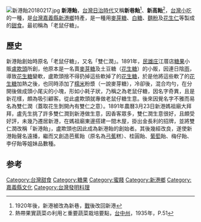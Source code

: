 [[File:新港飴20180217.jpg|right]]
'''新港飴'''，[[台灣日治時代|台灣日治時代]]又稱'''新巷飴'''<ref>1920年後，新港被改為新巷，[[太平洋戰爭|戰]]後改回新港</ref>、'''新高飴'''<ref>熱帶果實蔬菜の利用と重要蔬菜栽培要點，[[台中州|台中州]]，1935年，P.51</ref>，[[台灣小吃|台灣小吃]]的一種，是[[台灣|台灣]][[嘉義縣|嘉義縣]][[新港鄉|新港鄉]]特產，是一種用[[麥芽糖|麥芽糖]]、[[白糖|白糖]]、[[麵粉|麵粉]]及[[花生|花生仁]]等製成的[[甜食|甜食]]。最初稱為「老鼠仔糖」。

== 歷史 ==
新港飴創始時原名「老鼠仔糖」，又名「雙仁潤」。1891年，[[民雄庄|民雄庄]]江厝店[[糖果|糖果]]小販[[盧欺頭|盧欺頭]]所創，他原本是一名賣[[麥芽糖|麥芽糖]]及土豆糖（[[花生糖|花生糖]]）的小販，因連日陰[[雨|雨]]，導致[[花生糖|花生糖]]變軟，盧欺頭捨不得扔掉這些軟掉了的[[花生糖|花生糖]]，於是他將這些軟了的[[花生糖|花生糖]]加熱之後，也同時添加了[[糯米|糯米]]粉漿（一說麥芽糖），冷卻後，混合均勻，在分開後做成頭小尾尖的小塊，形如小耗子狀，乃稱之為老鼠仔糖，因名字奇異，且是新花樣，頗為吸引顧客。從此盧欺頭就專做老鼠仔糖生意。後來因覺名字不雅而易名為雙仁潤（蓋取花生剝開內有雙仁之意）。1891年農曆3月23日新港媽祖廟大拜拜，盧先生挑了許多雙仁潤到新港做生意，因香客眾多，雙仁潤生意很好，且頗受好評，未幾乃遷居新港，在媽祖廟東邊搭建一間木屋，掛出金長利的招牌，並將雙仁潤改稱「新港飴」，盧欺頭也因此成為新港飴的創始者。其後幾經改良，遂使新港飴聲名遠播，繼而又創造芭蕉飴（原名為[[弓蕉|弓蕉]]糕）、桂圓飴、[[葡萄|葡萄]]飴、梅仔飴、李仔飴等姐妹品數種。

== 参考 ==
{{Reflist|2}}

[[Category:台灣甜食|Category:台灣甜食]]
[[Category:糖果|Category:糖果]]
[[Category:蜜餞|Category:蜜餞]]
[[Category:新港鄉|Category:新港鄉]]
[[Category:嘉義縣文化|Category:嘉義縣文化]]
[[Category:台灣發明料理|Category:台灣發明料理]]